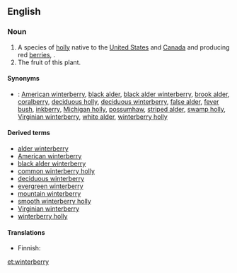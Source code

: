 ==English==
{{rfi}}
{{wikispecies|Ilex verticillata}}
===Noun===
{{wikipedia}}
{{en-noun|pl=winterberries}}

# A species of [[holly]] native to the [[United States]] and [[Canada]] and producing red [[berry|berries]], {{taxlink|Ilex verticillata|species}}.
# The fruit of this plant.

====Synonyms====
* {{qualifier|plant}}: <!--from the Wikipedia article:-->[[American winterberry]], [[black alder]], [[black alder winterberry]], [[brook alder]], [[coralberry]], [[deciduous holly]], [[deciduous winterberry]], [[false alder]], [[fever bush]], [[inkberry]], [[Michigan holly]], [[possumhaw]], [[striped alder]], [[swamp holly]], [[Virginian winterberry]], [[white alder]], [[winterberry holly]]

====Derived terms====
* [[alder winterberry]]
* [[American winterberry]]
* [[black alder winterberry]]
* [[common winterberry holly]]
* [[deciduous winterberry]]
* [[evergreen winterberry]]
* [[mountain winterberry]]
* [[smooth winterberry holly]]
* [[Virginian winterberry]]
* [[winterberry holly]]

====Translations====
{{trans-top|''Ilex verticillata''}}
* Finnish: {{t-|fi|kesäorjanlaakeri}}
{{trans-mid}}
{{trans-bottom}}

[[et:winterberry]]